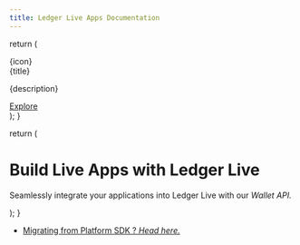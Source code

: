 ```yaml
---
title: Ledger Live Apps Documentation
---
```


  return (
    <div className="card">
      <div className="icon">{icon}</div>
      <div className="title">{title}</div>
      <p>{description}</p>
      <a href={link} className="btn">Explore</a>
    </div>
  );
}

  return (
    <div className="hero">
      <h1>Build Live Apps with Ledger Live</h1>
      <p>Seamlessly integrate your applications into Ledger Live with our <em>Wallet API.</em></p>
    </div>
  );
}


<Hero />

<div className="card-container">

  <Card
    title="React API"
    description="Hooks and utilities for React developers."
    link="./react"
  />

  <Card
    title="Core API"
    description="Vanilla JavaScript library for a direct approach."
    link="./core"
  />

</div>

<div className="resources-container">
  <ul>
    <li>
      <a href="./appendix/migration-guide">
        Migrating from Platform SDK ? <em>Head here.</em>
      </a>
    </li>
  </ul>
</div>
